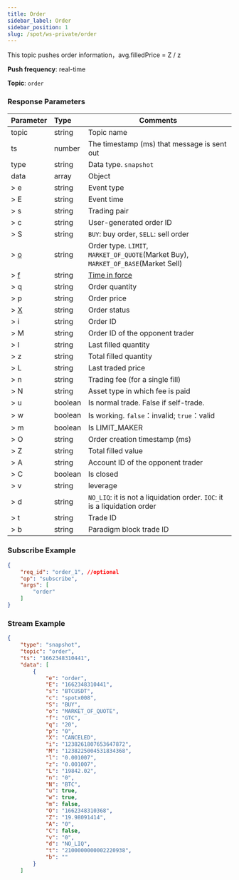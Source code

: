```yaml
---
title: Order
sidebar_label: Order
sidebar_position: 1
slug: /spot/ws-private/order
---
```


<p>This topic pushes order information，avg.filledPrice = Z / z</p>
<p><b>Push frequency</b>: real-time</p>
<p><b>Topic</b>: <code>order</code></p>

### Response Parameters
| Parameter | Type | Comments|
|:----- |:-----|----- |
|topic |string |Topic name |
|ts |number |The timestamp (ms) that message is sent out |
|type |string |Data type. `snapshot`|
|data |array |Object |
|> e | string | Event type |
|> E | string | Event time |
|> s | string | Trading pair |
|> c | string | User-generated order ID |
|> S | string | `BUY`: buy order, `SELL`: sell order |
|> [o](../enum#ordertype) | string | Order type. `LIMIT`, `MARKET_OF_QUOTE`(Market Buy), `MARKET_OF_BASE`(Market Sell) |
|> [f](../enum#timeinforce) | string | <a href="https://www.bybit.com/en-US/help-center/bybitHC_Article?language=en_US&id=000001044">Time in force</a> |
|> q | string | Order quantity |
|> p | string | Order price |
|> [X](../enum#orderstatus) | string | Order status |
|> i | string | Order ID |
|> M | string | Order ID of the opponent trader |
|> l | string | Last filled quantity |
|> z | string | Total filled quantity |
|> L | string | Last traded price |
|> n | string | Trading fee (for a single fill) |
|> N | string | Asset type in which fee is paid |
|> u | boolean | Is normal trade. False if self-trade. |
|> w | boolean | Is working. <code>false</code>：invalid; <code>true</code>：valid |
|> m | boolean | Is LIMIT_MAKER |
|> O | string | Order creation timestamp (ms) |
|> Z | string | Total filled value |
|> A | string | Account ID of the opponent trader |
|> C | boolean | Is closed |
|> v | string | leverage |
|> d | string | `NO_LIQ`: it is not a liquidation order. `IOC`: it is a liquidation order|
|> t | string | Trade ID |
|> b | string | Paradigm block trade ID |

### Subscribe Example

```json
{
    "req_id": "order_1", //optional
    "op": "subscribe",
    "args": [
        "order"
    ]
}
```

### Stream Example

```json
{
    "type": "snapshot",
    "topic": "order",
    "ts": "1662348310441",
    "data": [
        {
            "e": "order",
            "E": "1662348310441",
            "s": "BTCUSDT",
            "c": "spotx008",
            "S": "BUY",
            "o": "MARKET_OF_QUOTE",
            "f": "GTC",
            "q": "20",
            "p": "0",
            "X": "CANCELED",
            "i": "1238261807653647872",
            "M": "1238225004531834368",
            "l": "0.001007",
            "z": "0.001007",
            "L": "19842.02",
            "n": "0",
            "N": "BTC",
            "u": true,
            "w": true,
            "m": false,
            "O": "1662348310368",
            "Z": "19.98091414",
            "A": "0",
            "C": false,
            "v": "0",
            "d": "NO_LIQ",
            "t": "2100000000002220938",
            "b": ""
        }
    ]
```
